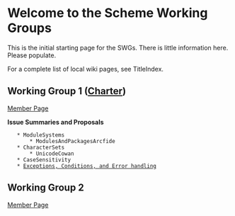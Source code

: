 = Welcome to the Scheme Working Groups =

This is the initial starting page for the SWGs. There is little information here. Please populate.

For a complete list of local wiki pages, see TitleIndex.

== Working Group 1 ([[http://www.scheme-reports.org/2009/working-group-1-charter.html|Charter]]) ==

[[MemberPagesWokringGroupOne|Member Page]]

'''Issue Summaries and Proposals'''

    * ModuleSystems
        * ModulesAndPackagesArcfide
    * CharacterSets
        * UnicodeCowan
    * CaseSensitivity
    * [[ExceptionsErrorsAndConditions|Exceptions, Conditions, and Error handling]]


== Working Group 2 ==

[[MemberPagesWorkingGroupTwo|Member Page]]
